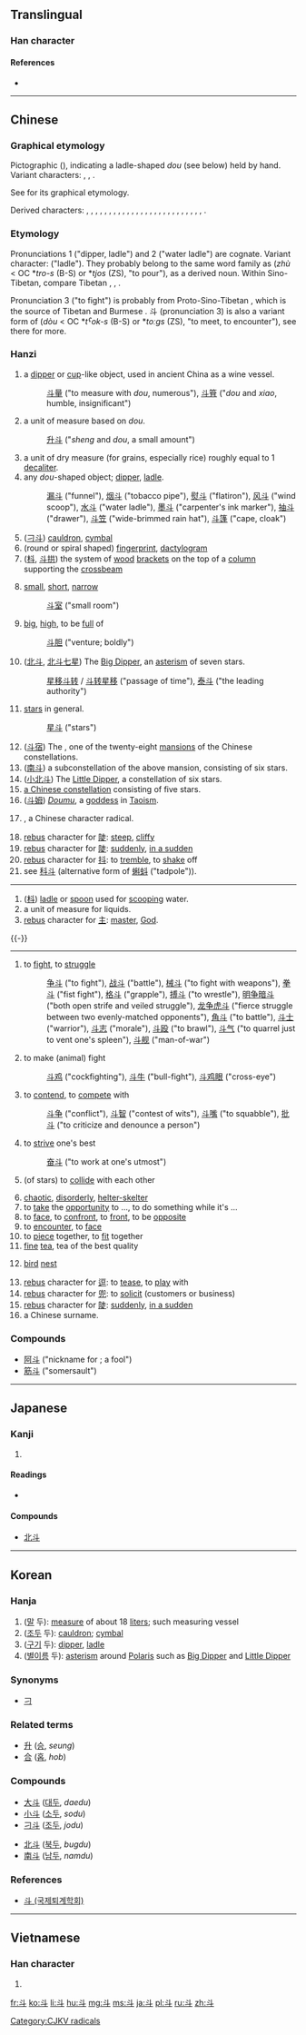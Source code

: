 {{also|鬥}}
==Translingual==
{{stroke order|type=animate}}

===Han character===
{{Han char|rn=68|rad=斗|as=00|sn=4|four=3400<sub>0</sub>|canj=卜十 (YJ)}}

====References====
* {{Han ref|kx=0477.240|dkj=13489|dj=0835.270|hdz=32252.010|uh=6597|ud=26007|bh=A4E6|bd=42214}}

----

==Chinese==

===Graphical etymology===
Pictographic (''{{w|Shuowen}}''), indicating a ladle-shaped ''dou'' (see below) held by hand. Variant characters: {{Hani|[[𤣫]]}}, {{Hani|[[𠦁]]}}, {{Hani|[[𣁬]]}}.

See {{Hani|[[鬥]]}} for its graphical etymology.

Derived characters: {{Hani|[[阧]]}}, {{Hani|[[抖]]}}, {{Hani|[[呌]]}}, {{Hani|[[斘]]}}, {{Hani|[[枓]]}}, {{Hani|[[炓]]}}, {{Hani|[[钭]]}}, {{Hani|[[鈄]]}}, {{Hani|[[科]]}}, {{Hani|[[蚪]]}}, {{Hani|[[料]]}}, {{Hani|[[紏]]}}, {{Hani|[[酙]]}}, {{Hani|[[斜]]}}, {{Hani|[[斛]]}}, {{Hani|[[斠]]}}, {{Hani|[[斢]]}}, {{Hani|[[斣]]}}, {{Hani|[[斝]]}}, {{Hani|[[斚]]}}, {{Hani|[[乧]]}}, {{Hani|[[閗]]}}, {{Hani|[[鬦]]}}, {{Hani|[[戽]]}}, {{Hani|[[﨣]]}}, {{Hani|[[魁]]}}, {{Hani|[[斡]]}}.

===Etymology===
Pronunciations 1 ("dipper, ladle") and 2 ("water ladle") are cognate. Variant character: {{Hani|[[枓]]}} ("ladle"). They probably belong to the same word family as {{Hani|[[注]]}} (''zhù'' < OC *''tro-s'' (B-S) or *''tjos'' (ZS), "to pour"), as a derived noun. Within Sino-Tibetan, compare Tibetan {{term|ཆུ|lang=bo|sc=Tibt|tr=chu||water}}, {{term|འཆུ་བ|lang=bo|sc=Tibt|tr='chu ba||to scoop up, to ladle water}}, {{term|བཅུས་པ|lang=bo|sc=Tibt|tr=bcus pa||to scoop up, to ladle water}}.

Pronunciation 3 ("to fight") is probably from Proto-Sino-Tibetan {{recons|daw|lang=sit-pro||defy, interfere, be at enmity with}}, which is  the source of Tibetan {{term|སྡོ་བ|lang=bo|sc=Tibt|tr=sdo ba||risk, hazard, venture; to bear up against, bid defiance}} and Burmese {{term|တော့|lang=my|sc=Mymr|tr=tau.||to resent an insinuation, interfere in a quarrel}}. 斗 (pronunciation 3) is also a variant form of {{Hani|[[鬭]]}} (''dòu'' < OC *''tˁok-s'' (B-S) or *''toːɡs'' (ZS), "to meet, to encounter"), see there for more.

===Hanzi===
{{zh-pron|1|dipper, ladle|toːʔ|tˁoʔ|təuˣ|dǒu|toʊ̯²¹⁴|dau2|tɐu³⁵|tɜ³⁴|[[táu]] (''colloquial''), [[tó͘]] (''literary'')|[[と]], [[とう]]|[[두]]|đẩu}}
{{cmn-hanzi|tra=斗|pin=[[dǒu]] ([[dou3]])|wg=tou<sup>3</sup>}}

# a [[dipper]] or [[cup]]-like object, used in ancient China as a wine vessel.
#:[[斗量]] ("to measure with ''dou'', numerous"), [[斗筲]] ("''dou'' and ''xiao'', humble, insignificant")
# a unit of measure based on ''dou''.
#:[[升斗]] ("''sheng'' and ''dou'', a small amount")
# a unit of dry measure (for grains, especially rice) roughly equal to 1 [[decaliter]].
# any ''dou''-shaped object; [[dipper]], [[ladle]].
#:[[漏斗]] ("funnel"), [[烟斗]] ("tobacco pipe"), [[熨斗]] ("flatiron"), [[风斗]] ("wind scoop"), [[水斗]] ("water ladle"), [[墨斗]] ("carpenter's ink marker"), [[抽斗]] ("drawer"), [[斗笠]] ("wide-brimmed rain hat"), [[斗篷]] ("cape, cloak")
# ([[刁斗]]) [[cauldron]], [[cymbal]]
# (round or spiral shaped) [[fingerprint]], [[dactylogram]]
# ([[枓]], [[斗拱]]) {{architecture|lang=cmn}} the system of [[wood]] [[bracket]]s on the top of a [[column]] supporting the [[crossbeam]]
# {{figurative|lang=cmn}} [[small]], [[short]], [[narrow]]
#:[[斗室]] ("small room")
# {{figurative|lang=cmn}} [[big]], [[high]], to be [[full]] of
#:[[斗胆]] ("venture; boldly")
# ([[北斗]], [[北斗七星]]) The [[Big Dipper]], an [[asterism]] of seven stars.
#:[[星移斗转]] / [[斗转星移]] ("passage of time"), [[泰斗]] ("the leading authority")
# [[star]]s in general.
#:[[星斗]] ("stars")
# ([[斗宿]]) The {{w|Dipper (Chinese constellation)}}, one of the twenty-eight [[mansion]]s of the Chinese constellations.
# ([[南斗]]) a subconstellation of the above mansion, consisting of six stars.
# ([[小北斗]]) The [[Little Dipper]], a constellation of six stars.
# [[w:zh:斗 (星官)|a Chinese constellation]] consisting of five stars.
# ([[斗姆]]) [[w:zh:斗姆|''Doumu'']], a [[goddess]] in [[Taoism]].
# {{w|Radical 68}}, a Chinese character radical.
# [[rebus]] character for [[陡]]: [[steep]], [[cliffy]]
# [[rebus]] character for [[陡]]: [[suddenly]], [[in a sudden]]
# [[rebus]] character for [[抖]]: to [[tremble]], to [[shake]] off
# see [[科斗]] (alternative form of [[蝌蚪]] ("tadpole")).
----
{{zh-pron|2|water ladle|toʔ|toʔ|ʨɨoˣ|zhǔ|ʈʂu²¹⁴}}
{{cmn-hanzi|tra=斗|pin=[[zhǔ]] ([[zhu3]])|wg=chu<sup>3</sup>}}
# ([[枓]]) [[ladle]] or [[spoon]] used for [[scooping]] water.
# a unit of measure for liquids.
# [[rebus]] character for [[主]]: [[master]], [[God]].
{{-}}
----
{{zh-pron|3|to fight|toːɡs|tˁok-s|BSunlisted=y|təuᴴ|dòu|audiocmn=zh-dòu.ogg|toʊ̯⁵¹|dau3|tɐu³³|tɜ³⁴|[[tàu]] (''colloquial''), [[tò͘]] (''literary'')|[[と]], [[とう]]|[[두]], [[투]]|đấu}}
{{cmn-hanzi|tra=[[鬥]] or '''斗'''|pin=[[dòu]] ([[dou4]])|wg=tou<sup>4</sup>}}
# to [[fight]], to [[struggle]]
#:[[争斗]] ("to fight"), [[战斗]] ("battle"), [[械斗]] ("to fight with weapons"), [[拳斗]] ("fist fight"), [[格斗]] ("grapple"), [[搏斗]] ("to wrestle"), [[明争暗斗]] ("both open strife and veiled struggle"), [[龙争虎斗]] ("fierce struggle between two evenly-matched opponents"), [[角斗]] ("to battle"), [[斗士]] ("warrior"), [[斗志]] ("morale"), [[斗殴]] ("to brawl"), [[斗气]] ("to quarrel just to vent one's spleen"), [[斗舰]] ("man-of-war")
# to make (animal) fight
#:[[斗鸡]] ("cockfighting"), [[斗牛]] ("bull-fight"), [[斗鸡眼]] ("cross-eye")
# to [[contend]], to [[compete]] with
#:[[斗争]] ("conflict"), [[斗智]] ("contest of wits"), [[斗嘴]] ("to squabble"), [[批斗]] ("to criticize and denounce a person")
# to [[strive]] one's best
#:[[奋斗]] ("to work at one's utmost")
# {{archaic|lang=cmn}} (of stars) to [[collide]] with each other
# [[chaotic]], [[disorderly]], [[helter-skelter]]
# to [[take]] the [[opportunity]] to ..., to do something while it's ...
# to [[face]], to [[confront]], to [[front]], to be [[opposite]]
# to [[encounter]], to [[face]]
# to [[piece]] together, to [[fit]] together
# [[fine]] [[tea]], tea of the best quality
# {{dialectal|lang=cmn}} [[bird]] [[nest]]
# [[rebus]] character for [[逗]]: to [[tease]], to [[play]] with
# [[rebus]] character for [[兜]]: to [[solicit]] (customers or business)
# [[rebus]] character for [[陡]]: [[suddenly]], [[in a sudden]]
# a Chinese surname.

===Compounds===
* [[阿斗]] ("nickname for {{w|Liu Shan}}; a fool")
* [[筋斗]] ("somersault")

----

==Japanese==

===Kanji===
{{ja-kanji|grade=c|rs=斗00}}

# {{defn|lang=ja|sort=斗00}}

====Readings====
* {{ja-readings|on=[[と]] (to), [[とう]] (tō)|kun=[[とます]] (tomasu), [[ます]] (masu), [[ひしゃく]] (hishaku)}}

====Compounds====
{{top2}}
* [[北斗]]
{{bottom}}

----

==Korean==

===Hanja===
{{ko-hanja|hangeul=두|eumhun=|rv=du|mr=tu|y=twu}}

# ([[말]] 두): [[measure]] of about 18 [[liter]]s; such measuring vessel 
# ([[조두]] 두): [[cauldron]]; [[cymbal]] 
# ([[구기]] 두): [[dipper]], [[ladle]] 
# ([[별]][[이름]] 두): [[asterism]] around [[Polaris]] such as [[Big Dipper]] and [[Little Dipper]]

===Synonyms===
* {{sense|cauldron}} [[刁]]

===Related terms===
* [[升]] ([[승]], ''seung'')
* [[合]] ([[홉]], ''hob'')

===Compounds===
{{top2}}
* [[大斗]] ([[대두]], ''daedu'')
* [[小斗]] ([[소두]], ''sodu'')
* [[刁斗]] ([[조두]], ''jodu'')
{{mid2}}
* [[北斗]] ([[북두]], ''bugdu'')
* [[南斗]] ([[남두]], ''namdu'')
{{bottom}}

===References===
* [http://www.toegye.ne.kr/dic/read_dic.asp?table=board&page=1&m_no=4471&str1=2&str2=%E5%88%81 斗 (국제퇴계학회)] 

----

==Vietnamese==

===Han character===
{{vi-hantu|[[đẩu]], [[đấu]], [[điếu]], [[tẩu]]|rs=斗00}}

# {{defn|lang=vi|sort=斗00}}

[[Category:CJKV radicals]]

[[fr:斗]]
[[ko:斗]]
[[li:斗]]
[[hu:斗]]
[[mg:斗]]
[[ms:斗]]
[[ja:斗]]
[[pl:斗]]
[[ru:斗]]
[[zh:斗]]